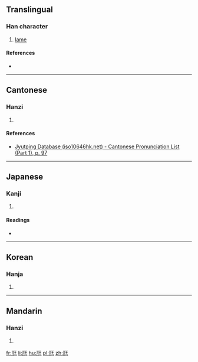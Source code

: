 {{also|尪}}
==Translingual==

===Han character===
{{Han char|rn=43|rad=尢|as=04|sn=7|four=|canj=MUMG|ids=⿺兀王}}

# [[lame]]

====References====
* {{Han ref|kx=0298.140|dkj=07559|dj=0593.150|hdz=10553.010|uh=5C2B|ud=23595}}

----

==Cantonese==

===Hanzi===
{{yue-hanzi|jyut=[[wong1]]|y=wong1}}

# {{defn|lang=yue|sort=尢04}}

====References====
* [http://www.iso10646hk.net/jp/document/download.jsp Jyutping Database (iso10646hk.net) - Cantonese Pronunciation List (Part 1), p. 97]

----

==Japanese==

===Kanji===
{{ja-kanji|grade=|rs=尢04}}

# {{defn|lang=ja|sort=尢04}}

====Readings====
* {{ja-readings|on=[[おう]] (ō)|kun=[[まがる]] (magaru), [[よわい]] (yowai)}}

----

==Korean==

===Hanja===
{{ko-hanja|hangeul=왕|rv=wang|mr=wang}}

# {{defn|lang=ko|sort=尢04}}

----

==Mandarin==

===Hanzi===
{{cmn-hanzi|pin=[[wāng]] ([[wang1]])|wg=wang<sup>1</sup>}}

# {{defn|lang=cmn|sort=尢04}}

[[fr:尫]]
[[li:尫]]
[[hu:尫]]
[[pl:尫]]
[[zh:尫]]